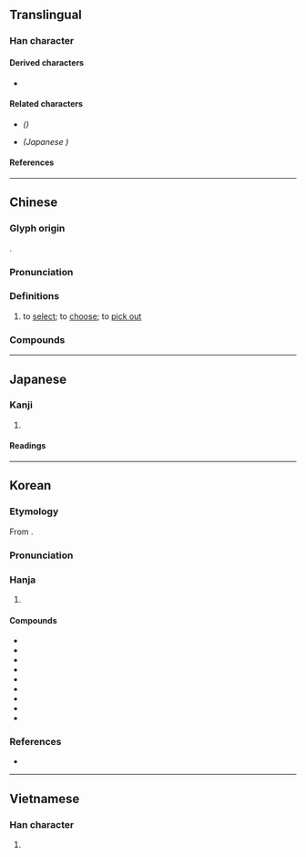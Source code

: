 {{also|择}}
{{character info}}
==Translingual==
{{Han simplified forms|擇|択|择}}

===Han character===
{{Han char|rn=64|rad=手|as=13|sn=16|four=56041|canj=QWLJ|ids=⿰扌睪}}

====Derived characters====
* {{l|mul|[[𮟢]], [[蘀]]([[萚]]), [[籜]]([[箨]])}}

====Related characters====
* {{l|mul|[[择]]}} ''({{w|Simplified Chinese}})''
* {{l|mul|[[択]]}} ''(Japanese {{w|shinjitai}})''

====References====
{{Han ref|kx=0458.050|dkj=12796|dj=0806.220|hdz=31969.040|uh=64C7}}

----

==Chinese==
{{zh-forms|s=择|alt=𢍰}}

===Glyph origin===
{{Han etym}}
{{Han compound|手|睪|c1=s|c2=p|t1=hand|ls=psc}}.

===Pronunciation===
{{zh-pron
|m=zé,zhái,2nb=colloquial variant
|m-s=
|c=zaak6
|c-t=
|g=
|h=pfs=chhe̍t/tho̍k;gd=cêd6/tog6
|j=
|mb=
|md=
|mn=xm,zz,tw:te̍k/qz:tia̍k
|mn-t=doh8
|w=5zeq
|x=
|mc=y
|oc=y
|cat=v
}}

===Definitions===
{{zh-hanzi}}

# to [[select]]; to [[choose]]; to [[pick out]]

===Compounds===
{{zh-der|忙不擇價|不擇手段|天擇|孟母擇鄰|慌不擇路|寒不擇衣|口無擇言|張良擇留|急不擇言|口不擇言|擇地而蹈|擇日|擇不開|擇鄰|擇優|採擇|擇肥而噬|擇戀|擇刺|擇配|擇日館|擇木|擇善固執|擇偶|擇友|抉擇|擇德以配|擇交|物競天擇|擇菜|擇食|擇吉|擇善而從|擇木而處|擇交而友|揀擇|擇席|決擇|擇福宜重|擇日子|擇人而事|擇主而事|擇期|擇善而行|擇要|身無擇行|飢不擇食|選擇|語不擇人|電腦擇友|良禽擇木|野手選擇|選擇題|擇敵|擇日不如撞日}}

----

==Japanese==
{{ja-kanji forms|択|擇}}

===Kanji===
{{ja-kanji|grade=|rs=手13|shin=択}}

# {{rfdef|ja|sort=手13}}

====Readings====
{{ja-readings
|goon=じゃく
|kanon=たく
|kun=えら-ぶ
}}

----

==Korean==

===Etymology===
From {{der|ko|ltc|-}} {{ltc-l|擇}}. 

{{collapse|
* {{hanja-dongguk|ᄄᆡᆨ〮|ttóyk}}
* {{hanja-sinjeung|ᄐᆡᆨ|thoyk}}
|Historical readings
|bg=#FFFFFF}}

===Pronunciation===
{{ko-hanja-pron|택|tʰɛk̚|텍|tʰe̞k̚}}

===Hanja===
{{ko-hanja-search}}
{{ko-hanja|가리다|가릴|택}}

# {{hanja form of|택|to [[select]]; [[selection]]}}

====Compounds====
{{der-top3|Compounds}}
* {{ko-l|선택|選擇}}
* {{ko-l|채택|採擇}}
* {{ko-l|간택|簡擇}}
* {{ko-l|택발|擇拔}}
* {{ko-l|택지|擇地}}
* {{ko-l|간택|揀擇}}
* {{ko-l|택일|擇日}}
* {{ko-l|택일|擇一}}
* {{ko-l|결택|決擇}}
{{der-bottom}}

===References===
* {{R:hanjadoc|4303}}

----

==Vietnamese==

===Han character===
{{vi-hantu|[[trạch]]|rs=手13}}

# {{rfdef|vi|sort=手13}}